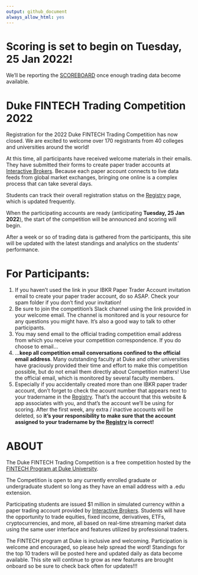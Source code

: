 ```yaml
---
output: github_document
always_allow_html: yes
---
```


# Scoring is set to begin on Tuesday, 25 Jan 2022!
We'll be reporting the [SCOREBOARD](https://gothic-hedge-society.github.io/fintech.trading.competition/articles/scoreboard.html) once enough trading data become available.


# Duke FINTECH Trading Competition 2022
Registration for the 2022 Duke FINTECH Trading Competition has now closed. We
are excited to welcome over 170 registrants from 40 colleges and universities
around the world!

At this time, all participants have received welcome materials in their emails.
They have submitted their forms to create paper trader accounts at [Interactive
Brokers](https://www.interactivebrokers.com/en/index.php?f=1338&gclid=CjwKCAjw6fCCBhBNEiwAem5SO84OkMDwq8mlx6lCjOmAmCNDUaLbhxtQuFSUlozy6iLEZtmsve2w-hoCQ9sQAvD_BwE).
Because each paper account connects to live data feeds from global market
exchanges, bringing one online is a complex process that can take several days.

Students can track their overall registration status on the
[Registry](https://gothic-hedge-society.github.io/fintech.trading.competition/articles/registry.html)
page, which is updated frequently.

When the participating accounts are ready (anticipating **Tuesday, 25 Jan
2022**), the start of the competition will be announced and scoring will begin.

After a week or so of trading data is gathered from the participants, this site
will be updated with the latest standings and analytics on the students'
performance.

# For Participants:
1. If you haven't used the link in your IBKR Paper Trader Account invitation
email to create your paper trader account, do so ASAP. Check your spam folder if
you don't find your invitation!
2. Be sure to join the competition's Slack channel using the link provided in
your welcome email. The channel is monitored and is your resource for any
questions you might have. It's also a good way to talk to other participants.
3. You may send email to the official trading competition email address from
which you receive your competition correspondence. If you do choose to email...
4. ...**keep all competition email conversations confined to the official email
address**. Many outstanding faculty at Duke and other universities have
graciously provided their time and effort to make this competition possible, but
do not email them directly about Competition matters! Use the official email,
which is monitored by several faculty members.
5. Especially if you accidentally created more than one IBKR paper trader
account, don't forget to check the acount number that appears next to your
tradername in the
[Registry](https://gothic-hedge-society.github.io/fintech.trading.competition/articles/registry.html).
That's the account that this website & app associates with you, and that's the
account we'll be using for scoring. After the first week, any extra / inactive
accounts will be deleted, so **it's your responsibility to make sure that the
account assigned to your tradername by the
[Registry](https://gothic-hedge-society.github.io/fintech.trading.competition/articles/registry.html)
is correct!**


# ABOUT
The Duke FINTECH Trading Competition is a free competition hosted by the [FINTECH Program at Duke University](https://fintech.meng.duke.edu/).

The Competition is open to any currently enrolled graduate or undergraduate
student so long as they have an email address with a .edu extension. 

Participating students are issued $1 million in simulated currency within a
paper trading account provided by [Interactive Brokers](https://www.interactivebrokers.com/en/index.php?f=1338&gclid=CjwKCAjw6fCCBhBNEiwAem5SO84OkMDwq8mlx6lCjOmAmCNDUaLbhxtQuFSUlozy6iLEZtmsve2w-hoCQ9sQAvD_BwE).
Students will have the opportunity to trade equities, fixed income, derivatives,
ETFs, cryptocurrencies, and more, all based on real-time streaming market data
using the same user interface and features utilized by professional traders.

The FINTECH program at Duke is inclusive and welcoming. Participation is welcome
and encouraged, so please help spread the word! Standings for the top 10 traders
will be posted here and updated daily as data become available. This site will
continue to grow as new features are brought onboard so be sure to check back
often for updates!!!
